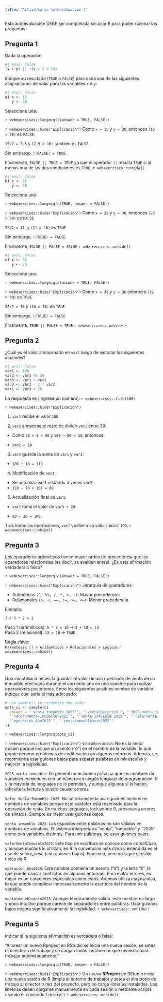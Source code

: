 ---
title: "Actividad de autoevaluación 1"
---

```{=latex}
\thispagestyle{primerapagina}
```

::: {.info data-latex=""}
Esta autoevaluación DEBE ser completada sin usar R para poder razonar las preguntas.
:::

## Pregunta 1 {.unnumbered}

Dada la operación:

```{r}
#| eval: false
(x > y) || !(x / 2 > 10)
```

indique su resultado (`TRUE` o `FALSE`) para cada una de las siguientes asignaciones de valor para las variables `x` e `y`:

```{r}
#| eval: false
a) x <- 15
   y <- 30
```

Seleccione una:

`r webexercises::longmcq(c(answer = TRUE, FALSE))`

`r webexercises::hide("Explicación")`
Como `x = 15` y `y = 30`, entonces `(15 > 30)` es `FALSE`.

`15/2 = 7.5` y `(7.5 > 10)` también es `FALSE`.

Sin embargo, `!(FALSE) = TRUE`.

Finalmente, `FALSE || TRUE = TRUE` ya que el operador `||`  resulta `TRUE` si al menos una de las dos condiciones es `TRUE`.
`r webexercises::unhide()`

```{r}
#| eval: false
b) x <- 22
   y <- 30
```

Seleccione una:

`r webexercises::longmcq(c(TRUE, answer = FALSE))`

`r webexercises::hide("Explicación")`
Como `x = 22` y `y = 30`, entonces `(22 > 30)` es `FALSE`

`22/2 = 11`, y `(11 > 10)` es `TRUE`

Sin embargo, `!(TRUE) = FALSE`

Finalmente, `FALSE || FALSE = FALSE`
`r webexercises::unhide()`


```{r}
#| eval: false
c) x <- 32
   y <- 30
```

Seleccione una:

`r webexercises::longmcq(c(answer = TRUE, FALSE))`

`r webexercises::hide("Explicación")`
Como `x = 32` y `y = 30` entonces `(32 > 30)` es `TRUE`

`32/2 = 16` y `(16 > 10)` es `TRUE`

Sin embargo, `!(TRUE) = FALSE`

Finalmente, `TRUE || FALSE = TRUE`
`r webexercises::unhide()`

## Pregunta 2 {.unnumbered}

¿Cuál es el valor almacenado en `var1` luego de ejecutar las siguientes acciones? 

```{r}
#| eval: false
var1 <- 100
var2 <- var1 %% 30
var3 <- var1 + var2
var3 <- var3 - 3 * var2
var1 <- var3 + 20

```

La respuesta es (ingrese un numero): `r webexercises::fitb(100)`

`r webexercises::hide("Explicación")`

1) `var1` recibe el valor `100`

2) `var2` almacena el resto de dividir `var1` entre 30:

- Como `30 × 3 = 90` y `100 − 90 = 10`, entonces:

- `var2 = 10`

3) `var3` guarda la suma de `var1` y `var2`:

 - `100 + 10 = 110`
 
4) Modificación de `var3`:

- Se actualiza `var3` restando 3 veces `var2`:
- `110 − (3 × 10) = 80`

5) Actualización final de `var1`:

- `var1` toma el valor de `var3 + 20`

- `80 + 20 = 100`

Tras todas las operaciones, `var1` vuelve a su valor inicial: `100`.
`r webexercises::unhide()`

## Pregunta 3 {.unnumbered}

Los operadores aritméticos tienen mayor orden de precedencia que los operadores relacionales (es decir, se evalúan antes). ¿Es esta afirmación verdadera o falsa?

`r webexercises::longmcq(c(answer = TRUE, FALSE))`

`r webexercises::hide("Explicación")`
Jerarquía de operadores:

- Aritméticos `(^, %%, /, *, +, -)`: Mayor precedencia.<br>
- Relacionales `(>, <, ==, !=, >=, <=)`: Menor precedencia.<br>

Ejemplo:

`3 + 5 * 2 > 1`

Paso 1 (aritméticos): `5 * 2 = 10` → `3 + 10 = 13`<br>
Paso 2 (relacional): `13 > 10` → `TRUE`


Regla clave:<br>
`Paréntesis () > Aritméticos > Relacionales > Lógicos`
`r webexercises::unhide()`

## Pregunta 4 {.unnumbered}
Una inmobiliaria necesita guardar el valor de una operación de venta de un inmueble efectuada durante el corriente año en una variable para realizar operaciones posteriores. Entre los siguientes posibles nombre de variable indique cual sería el más adecuado:

```{r, include=FALSE}
# use sample() to randomise the order
opts_ci <- sample(c(
  answer = "`venta_inmueble_2025`", "`VentaOperación`", "`2025_venta_inmueble`",
  "`Valor-Venta-Inmueble-2025`", "`venta inmueble 2025`", "`valorVentaInmueble2025`", 
  "`operación_Año2025`", "`ventainmuebleanio2025`"
))
```

`r webexercises::longmcq(opts_ci)`

`r webexercises::hide("Explicación")`
`VentaOperación`: No es la mejor opción porque incluye un acento ("ó") en el nombre de la variable, lo que puede generar problemas de codificación en algunos entornos. Además, se recomienda usar guiones bajos para separar palabras en minúsculas y mejorar la legibilidad.

`2025_venta_inmueble`: En general no es buena práctica que los nombres de variables comiencen con un número en ningún lenguaje de programación. R y la mayoría de lenguajes no lo permiten, y aunque algunos sí lo hacen, dificulta la lectura y puede causar errores.

`Valor-Venta-Inmueble-2025`: No se recomienda usar guiones medios en nombres de variables porque este carácter está reservado para la operación de resta. En muchos lenguajes, incluyendo R, provocaría errores de sintaxis. Siempre es mejor usar guiones bajos.

`venta inmueble 2025`: Los espacios entre palabras no son válidos en nombres de variables. El sistema interpretaría "venta", "inmueble" y "2025" como tres variables distintas. Para unir palabras, se usan guiones bajos.

`valorVentaInmueble2025`: Este tipo de escritura se conoce como *camelCase*, y aunque muchos lo utilizan, en R la convención más clara y extendida es el uso de *snake_case* (con guiones bajos). Funciona, pero no sigue el estilo típico de R.

`operación_Año2025`: Este nombre contiene un acento ("ó") y la letra "ñ", lo que puede causar conflictos en algunos entornos. Para evitar errores, es mejor evitar caracteres especiales como estos. Ademas utiliza mayúsculas, lo que puede complicar innecesariamente la escritura del nombre de la variable.

`ventainmuebleanio2025`: Aunque técnicamente válido, este nombre es largo y poco intuitivo porque carece de separadores entre palabras. Usar guiones bajos mejora significativamente la legibilidad.
`r webexercises::unhide()`

## Pregunta 5 {.unnumbered}

Indicar si la siguiente afirmación es verdadera o falsa:

“Al crear un nuevo Rproject en RStudio se inicia una nueva sesión, se setea el directorio de trabajo y se cargan todas las librerias que necesito para trabajar automáticamente.”

`r webexercises::longmcq(c(TRUE, answer = FALSE))`

`r webexercises::hide("Explicación")`
Un nuevo **RProject** en RStudio inicia una nueva sesión de R (limpia el entorno de trabajo) y setea el directorio de trabajo al directorio raíz del proyecto, pero no carga librerías instaladas. Las librerías deben cargarse manualmente en cada sesión o mediante scripts usando el comando `library()`
`r webexercises::unhide()`

